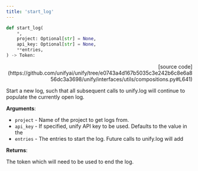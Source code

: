 ```yaml
---
title: 'start_log'
---
```


```python
def start_log(
    *,
    project: Optional[str] = None,
    api_key: Optional[str] = None,
    **entries,
) -> Token:
```

<p align="right">[source code](https://github.com/unifyai/unify/tree/e0743a4d167b5035c3e242b6c8e6a856dc3a3698/unify/interfaces/utils/compositions.py#L641)</p>

Start a new log, such that all subsequent calls to unify.log will continue to
populate the currently open log.

**Arguments**:

- `project` - Name of the project to get logs from.
- `api_key` - If specified, unify API key to be used. Defaults to the value in the
- `entries` - The entries to start the log. Future calls to unify.log will add



**Returns**:

The token which will need to be used to end the log.